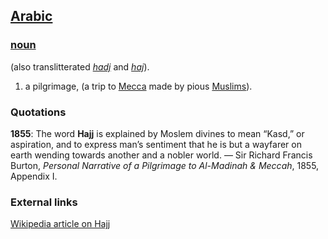 == [[Arabic]] ==
=== [[noun]] ===

(also translitterated ''[[hadj]]'' and ''[[haj]]'').

# a pilgrimage, (a trip to [[Mecca]] made by pious [[Muslim]]s).

===Quotations===
'''1855''': The word '''Hajj''' is explained by Moslem divines to mean “Kasd,” or aspiration, and to express man’s sentiment that he is but a wayfarer on earth wending towards another and a nobler world. &mdash; Sir Richard Francis Burton, ''Personal Narrative of a Pilgrimage to Al-Madinah & Meccah'', 1855, Appendix I.

===External links===
[[w:Hajj|Wikipedia article on Hajj]]